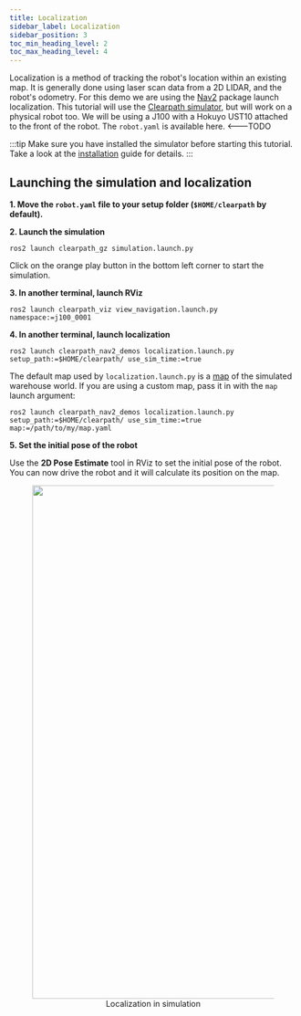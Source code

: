 ```yaml
---
title: Localization
sidebar_label: Localization
sidebar_position: 3
toc_min_heading_level: 2
toc_max_heading_level: 4
---
```


Localization is a method of tracking the robot's location within an existing map. It is generally done using
laser scan data from a 2D LIDAR, and the robot's odometry. For this demo we are using the [Nav2](https://github.com/ros-planning/navigation2) package launch localization.
This tutorial will use the [Clearpath simulator](../simulator/overview), but will work on a physical robot too. We will be using a J100 with a Hokuyo UST10 attached to the front of the robot. The `robot.yaml` is available here. <---TODO

:::tip
Make sure you have installed the simulator before starting this tutorial. Take a look at the [installation](../simulator/install) guide for details.
:::

## Launching the simulation and localization

**1. Move the `robot.yaml` file to your setup folder (`$HOME/clearpath` by default).**

**2. Launch the simulation**

```
ros2 launch clearpath_gz simulation.launch.py
```

Click on the orange play button in the bottom left corner to start the simulation.

**3. In another terminal, launch RViz**

```
ros2 launch clearpath_viz view_navigation.launch.py namespace:=j100_0001
```

**4. In another terminal, launch localization**

```
ros2 launch clearpath_nav2_demos localization.launch.py setup_path:=$HOME/clearpath/ use_sim_time:=true
```

The default map used by `localization.launch.py` is a [map](https://github.com/clearpathrobotics/clearpath_nav2_demos/blob/main/maps/warehouse.yaml) of the simulated warehouse world.
If you are using a custom map, pass it in with the `map` launch argument:

```
ros2 launch clearpath_nav2_demos localization.launch.py setup_path:=$HOME/clearpath/ use_sim_time:=true map:=/path/to/my/map.yaml
```

**5. Set the initial pose of the robot**

Use the **2D Pose Estimate** tool in RViz to set the initial pose of the robot. You can now drive the robot
and it will calculate its position on the map.

<center>
  <figure>
    <img
      src={require("./img/localization.gif").default}
      width="900"
    />
    <figcaption>Localization in simulation</figcaption>
  </figure>
</center>
